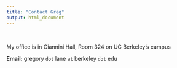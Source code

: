 ```yaml
---
title: "Contact Greg"
output: html_document
---
```

<br>


My office is in Giannini Hall, Room 324 on UC Berkeley's campus

**Email:** gregory `dot` lane `at` berkeley `dot` edu

